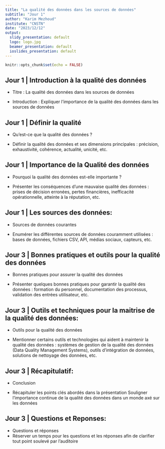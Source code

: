 ```yaml
---
title: "La qualité des données dans les sources de données"
subtitle: "Jour 1"
author: "Karim Mezhoud"
institute: "CNSTN"
date: "2023/12/12"
output:
  slidy_presentation: default
  logo: logo.jpg
  beamer_presentation: default
  ioslides_presentation: default
---
```


```r
knitr::opts_chunk$set(echo = FALSE)
```

## Jour 1 \| Introduction à la qualité des données

-   Titre : La qualité des données dans les sources de données

-   Introduction : Expliquer l'importance de la qualité des données dans les sources de données

## Jour 1 \| Définir la qualité

-   Qu'est-ce que la qualité des données ?

-   Définir la qualité des données et ses dimensions principales : précision, exhaustivité, cohérence, actualité, unicité, etc.

## Jour 1 \| Importance de la Qualité des données

-   Pourquoi la qualité des données est-elle importante ?

-   Présenter les conséquences d'une mauvaise qualité des données : prises de décision erronées, pertes financières, inefficacité opérationnelle, atteinte à la réputation, etc.



## Jour 1 \| Les sources des données:

- Sources de données courantes

- Enumérer les différentes sources de données couramment utilisées : bases de données, fichiers CSV, API, médias sociaux, capteurs, etc.



## Jour 3 \| Bonnes pratiques et outils pour la qualité des données

- Bonnes pratiques pour assurer la qualité des données

- Présenter quelques bonnes pratiques pour garantir la qualité des données : formation du personnel, documentation des processus, validation des entrées utilisateur, etc.

## Jour 3 \| Outils et techniques pour la maitrise de la qualité des données:

- Outils pour la qualité des données

- Mentionner certains outils et technologies qui aident à maintenir la qualité des données : systèmes de gestion de la qualité des données (Data Quality Management Systems), outils d'intégration de données, solutions de nettoyage des données, etc.

## Jour 3 \| Récapitulatif:

- Conclusion

- Récapituler les points clés abordés dans la présentation
    Souligner l'importance continue de la qualité des données dans un monde axé sur les données

## Jour 3 \| Questions et Reponses:

- Questions et réponses
- Réserver un temps pour les questions et les réponses afin de clarifier tout point soulevé par l'auditoire